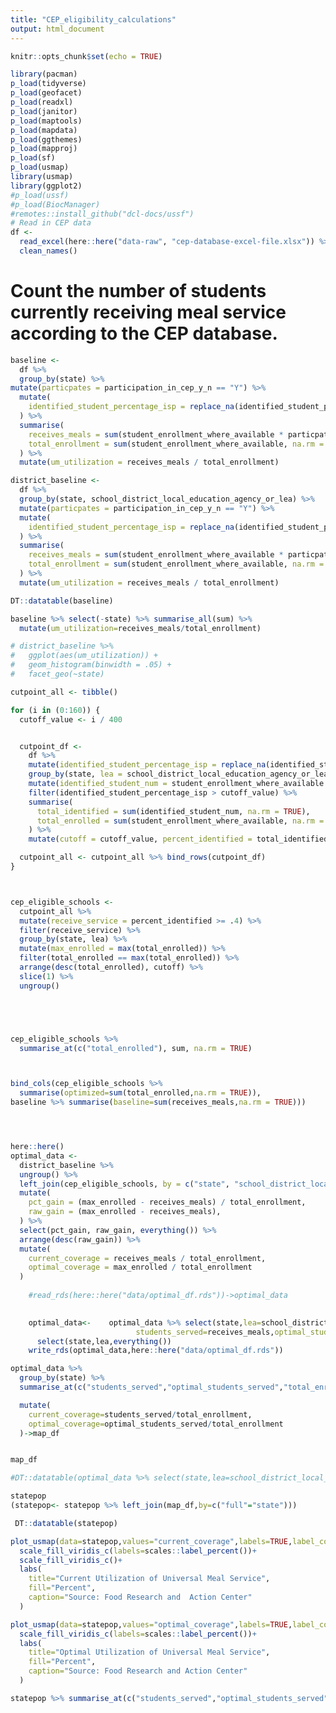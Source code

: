 ```yaml
---
title: "CEP_eligibility_calculations"
output: html_document
---
```


```r
knitr::opts_chunk$set(echo = TRUE)
```



```r
library(pacman)
p_load(tidyverse)
p_load(geofacet)
p_load(readxl)
p_load(janitor)
p_load(maptools)
p_load(mapdata)
p_load(ggthemes)
p_load(mapproj)
p_load(sf)
p_load(usmap)
library(usmap)
library(ggplot2)
#p_load(ussf)
#p_load(BiocManager)
#remotes::install_github("dcl-docs/ussf")
# Read in CEP data
df <-
  read_excel(here::here("data-raw", "cep-database-excel-file.xlsx")) %>%
  clean_names() 


```


# Count the number of students currently receiving meal service according to the CEP database.
```r
baseline <-
  df %>%
  group_by(state) %>%
mutate(particpates = participation_in_cep_y_n == "Y") %>%
  mutate(
    identified_student_percentage_isp = replace_na(identified_student_percentage_isp, 0)
  ) %>%
  summarise(
    receives_meals = sum(student_enrollment_where_available * particpates, na.rm = TRUE),
    total_enrollment = sum(student_enrollment_where_available, na.rm = TRUE)
  ) %>%
  mutate(um_utilization = receives_meals / total_enrollment)

district_baseline <-
  df %>%
  group_by(state, school_district_local_education_agency_or_lea) %>%
  mutate(particpates = participation_in_cep_y_n == "Y") %>%
  mutate(
    identified_student_percentage_isp = replace_na(identified_student_percentage_isp, 0)
  ) %>%
  summarise(
    receives_meals = sum(student_enrollment_where_available * particpates, na.rm = TRUE),
    total_enrollment = sum(student_enrollment_where_available, na.rm = TRUE)
  ) %>%
  mutate(um_utilization = receives_meals / total_enrollment)

DT::datatable(baseline)
```


```r
baseline %>% select(-state) %>% summarise_all(sum) %>%
  mutate(um_utilization=receives_meals/total_enrollment)
```

```r


# district_baseline %>%
#   ggplot(aes(um_utilization)) +
#   geom_histogram(binwidth = .05) +
#   facet_geo(~state)
```



```r


cutpoint_all <- tibble()

for (i in (0:160)) {
  cutoff_value <- i / 400


  cutpoint_df <-
    df %>%
    mutate(identified_student_percentage_isp = replace_na(identified_student_percentage_isp, 0)) %>%
    group_by(state, lea = school_district_local_education_agency_or_lea) %>%
    mutate(identified_student_num = student_enrollment_where_available * identified_student_percentage_isp) %>%
    filter(identified_student_percentage_isp > cutoff_value) %>%
    summarise(
      total_identified = sum(identified_student_num, na.rm = TRUE),
      total_enrolled = sum(student_enrollment_where_available, na.rm = TRUE)
    ) %>%
    mutate(cutoff = cutoff_value, percent_identified = total_identified / total_enrolled)

  cutpoint_all <- cutpoint_all %>% bind_rows(cutpoint_df)
}



cep_eligible_schools <-
  cutpoint_all %>%
  mutate(receive_service = percent_identified >= .4) %>%
  filter(receive_service) %>%
  group_by(state, lea) %>%
  mutate(max_enrolled = max(total_enrolled)) %>%
  filter(total_enrolled == max(total_enrolled)) %>%
  arrange(desc(total_enrolled), cutoff) %>%
  slice(1) %>%
  ungroup()





cep_eligible_schools %>%
  summarise_at(c("total_enrolled"), sum, na.rm = TRUE)



bind_cols(cep_eligible_schools %>%
  summarise(optimized=sum(total_enrolled,na.rm = TRUE)),
baseline %>% summarise(baseline=sum(receives_meals,na.rm = TRUE)))





```




```r
here::here()
optimal_data <-
  district_baseline %>%
  ungroup() %>%
  left_join(cep_eligible_schools, by = c("state", "school_district_local_education_agency_or_lea" = "lea")) %>%
  mutate(
    pct_gain = (max_enrolled - receives_meals) / total_enrollment,
    raw_gain = (max_enrolled - receives_meals),
  ) %>%
  select(pct_gain, raw_gain, everything()) %>%
  arrange(desc(raw_gain)) %>%
  mutate(
    current_coverage = receives_meals / total_enrollment,
    optimal_coverage = max_enrolled / total_enrollment
  )
  
    #read_rds(here::here("data/optimal_df.rds"))->optimal_data
    

    optimal_data<-    optimal_data %>% select(state,lea=school_district_local_education_agency_or_lea,
                            students_served=receives_meals,optimal_students_served=max_enrolled,current_coverage,optimal_coverage,total_enrollment) %>%
      select(state,lea,everything())
    write_rds(optimal_data,here::here("data/optimal_df.rds"))
```


```r

optimal_data %>%
  group_by(state) %>%
  summarise_at(c("students_served","optimal_students_served","total_enrollment"),sum,na.rm=TRUE) %>%

  mutate(
    current_coverage=students_served/total_enrollment,
    optimal_coverage=optimal_students_served/total_enrollment
  )->map_df


map_df

#DT::datatable(optimal_data %>% select(state,lea=school_district_local_education_agency_or_lea,current_service=receives_meals,optimal_service=max_enrolled,current_coverage,optimal_coverage))

```

```r

statepop
(statepop<- statepop %>% left_join(map_df,by=c("full"="state")))

 DT::datatable(statepop)
```


```r
plot_usmap(data=statepop,values="current_coverage",labels=TRUE,label_color = "white")+
  scale_fill_viridis_c(labels=scales::label_percent())+
  scale_fill_viridis_c()+
  labs(
    title="Current Utilization of Universal Meal Service",
    fill="Percent",
    caption="Source: Food Research and  Action Center"
  )
```


```r
plot_usmap(data=statepop,values="optimal_coverage",labels=TRUE,label_color = "white")+
  scale_fill_viridis_c(labels=scales::label_percent())+
  labs(
    title="Optimal Utilization of Universal Meal Service",
    fill="Percent",
    caption="Source: Food Research and Action Center"
  )
```




```r
statepop %>% summarise_at(c("students_served","optimal_students_served","total_enrollment"),sum,na.rm=TRUE)
```
